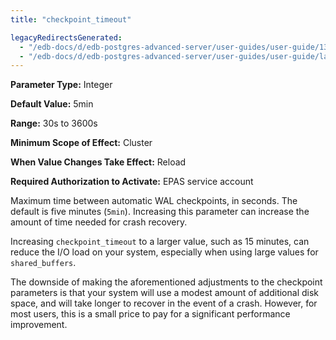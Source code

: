 ```yaml
---
title: "checkpoint_timeout"

legacyRedirectsGenerated:
  - "/edb-docs/d/edb-postgres-advanced-server/user-guides/user-guide/13/checkpoint_timeout.html"
  - "/edb-docs/d/edb-postgres-advanced-server/user-guides/user-guide/latest/checkpoint_timeout.html"
---
```


<div id="checkpoint_timeout" class="registered_link"></div>

**Parameter Type:** Integer

**Default Value:** 5min

**Range:** 30s to 3600s

**Minimum Scope of Effect:** Cluster

**When Value Changes Take Effect:** Reload

**Required Authorization to Activate:** EPAS service account

Maximum time between automatic WAL checkpoints, in seconds. The default is five minutes (`5min`). Increasing this parameter can increase the amount of time needed for crash recovery.

Increasing `checkpoint_timeout` to a larger value, such as 15 minutes, can reduce the I/O load on your system, especially when using large values for `shared_buffers`.

The downside of making the aforementioned adjustments to the checkpoint parameters is that your system will use a modest amount of additional disk space, and will take longer to recover in the event of a crash. However, for most users, this is a small price to pay for a significant performance improvement.
